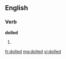 ==English==

===Verb===
'''dolled'''

# {{past of|[[doll]]}}

[[fr:dolled]]
[[mg:dolled]]
[[vi:dolled]]